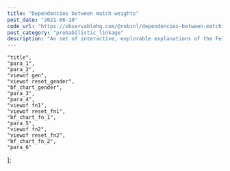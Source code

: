 ```yaml
---
title: "Dependencies between match weights"
post_date: "2021-06-10"
code_url: "https://observablehq.com/@robinl/dependencies-between-match-weights"
post_category: "probabilistic_linkage"
description: "An set of interactive, explorable explanations of the Fellegi Sunter model of probabilistic record linkage. The dependencies between match weights."
---
```





    "title",
    "para_1",
    "para_2",
    "viewof gen",
    "viewof reset_gender",
    "bf_chart_gender",
    "para_3",
    "para_4",
    "viewof fn1",
    "viewof reset_fn1",
    "bf_chart_fn_1",
    "para_5",
    "viewof fn2",
    "viewof reset_fn2",
    "bf_chart_fn_2",
    "para_6"
];

<ObservableNotebook notebook={notebook} cells={output_order} />
